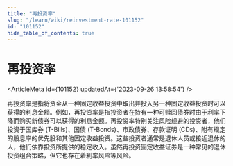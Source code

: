 ```yaml
---
title: "再投资率"
slug: "/learn/wiki/reinvestment-rate-101152"
id: "101152"
hide_table_of_contents: true
---
```



# 再投资率

<ArticleMeta id={101152} updatedAt={'2023-09-26 13:58:54'} />
<div className='border-solid border-b border-t-0 my-4 border-[var(--ifm-color-gray-300)]' />

再投资率是指将资金从一种固定收益投资中取出并投入另一种固定收益投资时可以获得的利息金额。例如，再投资率是指投资者在持有一种可赎回债券时由于利率下降而购买新债券可以获得的利息金额。再投资率特别关注风险规避的投资者，他们投资于国库券 (T-Bills)、国债 (T-Bonds)、市政债券、存款证明 (CDs)、附有规定的股息率的优先股和其他固定收益投资。这些投资者通常是退休人员或接近退休的人，他们依靠投资所提供的稳定收入。虽然再投资固定收益证券是一种常见的退休投资组合策略，但它也存在着利率风险等风险。
